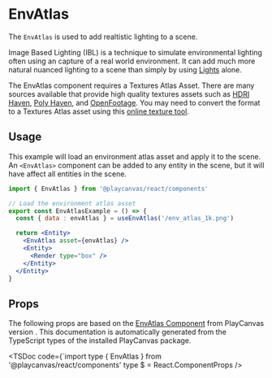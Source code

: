 # EnvAtlas

The `EnvAtlas` is used to add realtistic lighting to a scene. 

Image Based Lighting (IBL) is a technique to simulate environmental lighting often using an capture of a real world environment. It can add much more natural nuanced lighting to a scene than simply by using [Lights](/api/components/light) alone.

The EnvAtlas component requires a Textures Atlas Asset. There are many sources available that provide high quality textures assets such as [HDRI Haven](https://hdrihaven.com/), [Poly Haven](https://polyhaven.com/), and [OpenFootage](https://www.openfootage.net/). You may need to convert the format to a Textures Atlas asset using this [online texture tool](https://playcanvas.com/texture-tool).

## Usage

This example will load an environment atlas asset and apply it to the scene. An `<EnvAtlas>` component can be added to any entity in the scene, but it will have affect all entities in the scene.

```jsx
import { EnvAtlas } from '@playcanvas/react/components'

// Load the environment atlas asset
export const EnvAtlasExample = () => {
  const { data : envAtlas } = useEnvAtlas('/env_atlas_1k.png')

  return <Entity>
    <EnvAtlas asset={envAtlas} />
    <Entity>
      <Render type="box" />
    </Entity>
  </Entity>
}
```

## Props

The following props are based on the [EnvAtlas Component](https://api.playcanvas.com/engine/classes/EnvAtlasComponent.html) from PlayCanvas version **<PcVersion />**. This documentation is automatically generated from the TypeScript types of the installed PlayCanvas package.

<TSDoc
  code={`import type { EnvAtlas } from '@playcanvas/react/components'
type $ = React.ComponentProps<typeof EnvAtlas>
/>



